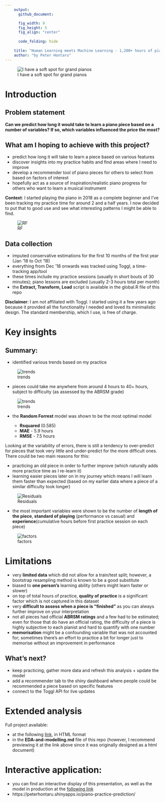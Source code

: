 ```yaml
---
    output:
      github_document:

      fig_width: 9
      fig_height: 5
      fig_align: "center"
    
      code_folding: hide
      
    title: "Human Learning meets Machine Learning - 1,200+ hours of piano practice"
    author: "by Peter Hontaru"
---
```


![I have a soft spot for grand pianos](www/piano.jpg)

# Introduction

## Problem statement

**Can we predict how long it would take to learn a piano piece based on a number of variables? If so, which variables influenced the price the most?**

## What am I hoping to achieve with this project?

* predict how long it will take to learn a piece based on various features
* discover insights into my practice habits and find areas where I need to improve
* develop a recommender tool of piano pieces for others to select from based on factors of interest
* hopefully act as a source of inspiration/realistic piano progress for others who want to learn a musical instrument

**Context**: I started playing the piano in 2018 as a complete beginner and I've been tracking my practice time for around 2 and a half years. I now decided to put that to good use and see what interesting patterns I might be able to find.

![RF](figs/unnamed-chunk-3-1.png)

## Data collection

* imputed conservative estimations for the first 10 months of the first year (Jan '18 to Oct '18)
* everything from Dec '18 onwards was tracked using Toggl, a time-tracking app/tool
* these times include my practice sessions (usually in short bouts of 30 minutes); piano lessons are excluded (usually 2-3 hours total per month)
* the **Extract, Transform, Load** script is available in the global.R file of this repo

**Disclaimer**: I am not affiliated with Toggl. I started using it a few years ago because it provided all the functionality I needed and loved its minimalistic design. The standard membership, which I use, is free of charge.

# Key insights

## Summary:

* identified various trends based on my practice

![trends](figs/unnamed-chunk-5-1.png)

* pieces could take me anywhere from around 4 hours to 40+ hours, subject to difficulty (as assessed by the ABRSM grade)

![trends](figs/unnamed-chunk-15-1.png)

* the **Random Forrest** model was shown to be the most optimal model

  - **Rsquared** (0.585)
  - **MAE** - 5.9 hours 
  - **RMSE** - 7.5 hours
  
Looking at the variability of errors, there is still a tendency to over-predict for pieces that took very little and under-predict for the more difficult ones. There could be two main reasons for this:

* practicing an old piece in order to further improve (which naturally adds more practice time as I re-learn it)
* learning easier pieces later on in my journey which means I will learn them faster than expected (based on my earlier data where a piece of a similar difficulty took longer)
  
![Residuals](www/residuals.png)

* the most important variables were shown to be the number of **length of the piece**, **standard of playing** (performance vs casual) and **experience**(cumulative hours before first practice session on each piece)

![factors](figs/factors-1.png)

# Limitations

* very **limited data** which did not allow for a train/test split; however, a bootstrap resampling method is known to be a good substitute
* biased to **one person's** learning ability (others might learn faster or slower)
* on top of total hours of practice, **quality of practice** is a significant factor which is not captured in this dataset
* very **difficult to assess when a piece is "finished"** as you can always further improve on your interpretation
* not all pieces had official **ABRSM ratings** and a few had to be estimated; even for those that do have an official rating, the difficulty of a piece is highly subjective to each pianist and hard to quantify with one number
* **memorisation** might be a confounding variable that was not accounted for; sometimes there's an effort to practice a bit for longer just to memorise without an improvement in performance

## What's next?

* keep practicing, gather more data and refresh this analysis + update the model
* add a recommender tab to the shiny dashboard where people could be recommended a piece based on specific features
* connect to the Toggl API for live updates

# Extended analysis

Full project available:

* at the following [link](https://htmlpreview.github.io/?https://github.com/peterhontaru/Piano-Practice-Prediction/blob/master/EDA-and-modelling.html), in HTML format
* in the **EDA-and-modelling.md** file of this repo (however, I recommend previewing it at the link above since it was originally designed as a html document)

# Interactive application:

* you can find an interactive display of this presentation, as well as the model in production at the [following link](https://peterhontaru.shinyapps.io/piano-practice-prediction/)
* https://peterhontaru.shinyapps.io/piano-practice-prediction/
